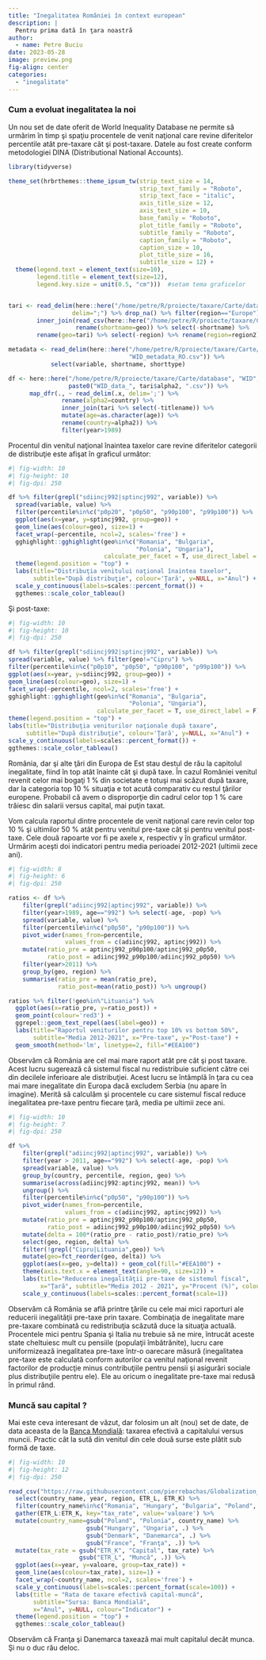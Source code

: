 ```yaml
---
title: "Inegalitatea României în context european"
description: |
  Pentru prima dată în ţara noastră
author:
  - name: Petre Buciu
date: 2023-05-28
image: preview.png
fig-align: center
categories:
  - "inegalitate"
---
```


### Cum a evoluat inegalitatea la noi

Un nou set de date oferit de World Inequality Database ne permite să urmărim în timp şi spaţiu procentele de venit naţional care revine diferitelor percentile atât pre-taxare cât şi post-taxare. Datele au fost create conform metodologiei DINA (Distributional National Accounts).

```r
library(tidyverse)

theme_set(hrbrthemes::theme_ipsum_tw(strip_text_size = 14, 
                                     strip_text_family = "Roboto",
                                     strip_text_face = "italic",
                                     axis_title_size = 12,
                                     axis_text_size = 10,
                                     base_family = "Roboto",
                                     plot_title_family = "Roboto",
                                     subtitle_family = "Roboto",
                                     caption_family = "Roboto", 
                                     caption_size = 10,
                                     plot_title_size = 16,
                                     subtitle_size = 12) +
  theme(legend.text = element_text(size=10), 
        legend.title = element_text(size=12),
        legend.key.size = unit(0.5, "cm")))  #setam tema graficelor 


tari <- read_delim(here::here("/home/petre/R/proiecte/taxare/Carte/database", "WID", "WID_countries.csv"), 
                  delim=";") %>% drop_na() %>% filter(region=="Europe") %>%
        inner_join(read_csv(here::here("/home/petre/R/proiecte/taxare/Carte/database", "dictionar_tari.csv")) %>%
                   rename(shortname=geo)) %>% select(-shortname) %>% 
        rename(geo=tari) %>% select(-region) %>% rename(region=region2)

metadata <- read_delim(here::here("/home/petre/R/proiecte/taxare/Carte/database", "WID", 
                                  "WID_metadata_RO.csv")) %>%
            select(variable, shortname, shorttype)

df <- here::here("/home/petre/R/proiecte/taxare/Carte/database", "WID", 
                 paste0("WID_data_", tari$alpha2, ".csv")) %>%
      map_dfr(., ~ read_delim(.x, delim=';') %>% 
               rename(alpha2=country) %>% 
               inner_join(tari %>% select(-titlename)) %>% 
               mutate(age=as.character(age)) %>% 
               rename(country=alpha2)) %>%
               filter(year>1989)

```

Procentul din venitul naţional înaintea taxelor care revine diferitelor categorii de distribuţie este afişat în graficul următor:

```r
#| fig-width: 10
#| fig-height: 10
#| fig-dpi: 250

df %>% filter(grepl("sdiincj992|sptincj992", variable)) %>% 
  spread(variable, value) %>% 
  filter(percentile%in%c("p0p20", "p0p50", "p90p100", "p99p100")) %>% 
  ggplot(aes(x=year, y=sptincj992, group=geo)) + 
  geom_line(aes(colour=geo), size=1) + 
  facet_wrap(~percentile, ncol=2, scales='free') + 
  gghighlight::gghighlight(geo%in%c("Romania", "Bulgaria", 
                                    "Polonia", "Ungaria"),
                           calculate_per_facet = T, use_direct_label = F) +
  theme(legend.position = "top") + 
  labs(title="Distribuţia venitului naţional înaintea taxelor", 
       subtitle="După distribuţie", colour='Ţară', y=NULL, x="Anul") +
  scale_y_continuous(labels=scales::percent_format()) +
  ggthemes::scale_color_tableau()


```

Şi post-taxe:

```r
#| fig-width: 10
#| fig-height: 10
#| fig-dpi: 250

df %>% filter(grepl("sdiincj992|sptincj992", variable)) %>%
spread(variable, value) %>% filter(geo!="Cipru") %>%
filter(percentile%in%c("p0p10", "p0p50", "p90p100", "p99p100")) %>%
ggplot(aes(x=year, y=sdiincj992, group=geo)) +
geom_line(aes(colour=geo), size=1) +
facet_wrap(~percentile, ncol=2, scales='free') +
gghighlight::gghighlight(geo%in%c("Romania", "Bulgaria",
                                  "Polonia", "Ungaria"),
                         calculate_per_facet = T, use_direct_label = F) +
theme(legend.position = "top") +
labs(title="Distribuţia veniturilor naţionale după taxare",
     subtitle="După distribuţie", colour='Ţară', y=NULL, x="Anul") +
scale_y_continuous(labels=scales::percent_format()) +
ggthemes::scale_color_tableau()

```

România, dar şi alte ţări din Europa de Est stau destul de rău la capitolul inegalitate, fiind în top atât înainte cât şi după taxe. În cazul României venitul revenit celor mai bogaţi 1 % din societate e totuşi mai scăzut după taxare, dar la categoria top 10 % situaţia e tot acută comparativ cu restul ţărilor europene. Probabil că avem o disproporţie din cadrul celor top 1 % care trăiesc din salarii versus capital, mai puţin taxat.

Vom calcula raportul dintre procentele de venit naţional care revin celor top 10 % şi ultimilor 50 % atât pentru venitul pre-taxe cât şi pentru venitul post-taxe. Cele două rapoarte vor fi pe axele x, respectiv y în graficul următor. Urmărim aceşti doi indicatori pentru media perioadei 2012-2021 (ultimii zece ani).

```r
#| fig-width: 8
#| fig-height: 6
#| fig-dpi: 250

ratios <- df %>% 
    filter(grepl("adiincj992|aptincj992", variable)) %>% 
    filter(year>1989, age=="992") %>% select(-age, -pop) %>%
    spread(variable, value) %>% 
    filter(percentile%in%c("p0p50", "p90p100")) %>% 
    pivot_wider(names_from=percentile, 
                values_from = c(adiincj992, aptincj992)) %>% 
    mutate(ratio_pre = aptincj992_p90p100/aptincj992_p0p50, 
           ratio_post = adiincj992_p90p100/adiincj992_p0p50) %>% 
    filter(year>2011) %>%
    group_by(geo, region) %>% 
    summarise(ratio_pre = mean(ratio_pre), 
              ratio_post=mean(ratio_post)) %>% ungroup() 

ratios %>% filter(!geo%in%"Lituania") %>% 
  ggplot(aes(x=ratio_pre, y=ratio_post)) + 
  geom_point(colour='red3') + 
  ggrepel::geom_text_repel(aes(label=geo)) + 
  labs(title="Raportul veniturilor pentru top 10% vs bottom 50%", 
       subtitle="Media 2012-2021", x="Pre-taxe", y="Post-taxe") + 
  geom_smooth(method='lm', linetype=2, fill="#EEA100") 

```

Observăm că România are cel mai mare raport atât pre cât şi post taxare. Acest lucru sugerează că sistemul fiscal nu redistribuie suficient către cei din decilele inferioare ale distribuţiei. Acest lucru se întâmplă în ţara cu cea mai mare inegalitate din Europa dacă excludem Serbia (nu apare în imagine). Merită să calculăm şi procentele cu care sistemul fiscal reduce inegalitatea pre-taxe pentru fiecare ţară, media pe ultimii zece ani.

```r
#| fig-width: 10
#| fig-height: 7
#| fig-dpi: 250

df %>% 
    filter(grepl("adiincj992|aptincj992", variable)) %>% 
    filter(year > 2011, age=="992") %>% select(-age, -pop) %>%
    spread(variable, value) %>% 
    group_by(country, percentile, region, geo) %>%
    summarise(across(adiincj992:aptincj992, mean)) %>%
    ungroup() %>%
    filter(percentile%in%c("p0p50", "p90p100")) %>% 
    pivot_wider(names_from=percentile, 
                values_from = c(adiincj992, aptincj992)) %>% 
    mutate(ratio_pre = aptincj992_p90p100/aptincj992_p0p50, 
           ratio_post = adiincj992_p90p100/adiincj992_p0p50) %>% 
    mutate(delta = 100*(ratio_pre - ratio_post)/ratio_pre) %>% 
    select(geo, region, delta) %>% 
    filter(!grepl("Cipru|Lituania",geo)) %>% 
    mutate(geo=fct_reorder(geo, delta)) %>% 
    ggplot(aes(x=geo, y=delta)) + geom_col(fill="#EEA100") + 
    theme(axis.text.x = element_text(angle=90, size=12)) +
    labs(title="Reducerea inegalităţii pre-taxe de sistemul fiscal", 
         x="Ţară", subtitle="Media 2012 - 2021", y="Procent (%)", colour="Ţară") +
    scale_y_continuous(labels=scales::percent_format(scale=1)) 
```

Observăm că România se află printre ţările cu cele mai mici raporturi ale reducerii inegalităţii pre-taxe prin taxare. Combinaţia de inegalitate mare pre-taxare combinată cu redistribuţia scăzută duce la situaţia actuală. Procentele mici pentru Spania şi Italia nu trebuie să ne mire, întrucât aceste state cheltuiesc mult cu pensiile (populaţii îmbătrânite), lucru care uniformizează inegalitatea pre-taxe într-o oarecare măsură (inegalitatea pre-taxe este calculată conform autorilor ca venitul naţional revenit factorilor de producţie minus contribuţiile pentru pensii şi asigurări sociale plus distribuţiile pentru ele). Ele au oricum o inegalitate pre-taxe mai redusă în primul rând.

### Muncă sau capital ?

Mai este ceva interesant de văzut, dar folosim un alt (nou) set de date, de data aceasta de la [Banca Mondială](https://blogs.worldbank.org/developmenttalk/new-dataset-measure-effective-taxation-capital-and-labor-globally-1960s): taxarea efectivă a capitalului versus muncii. Practic cât la sută din venitul din cele două surse este plătit sub formă de taxe.

```r
#| fig-width: 10
#| fig-height: 12
#| fig-dpi: 250

read_csv("https://raw.githubusercontent.com/pierrebachas/Globalization_Factor_Taxation/main/globalETR_bfjz.csv") %>% 
  select(country_name, year, region, ETR_L, ETR_K) %>% 
  filter(country_name%in%c("Romania", "Hungary", "Bulgaria", "Poland", "France", "Denmark")) %>% 
  gather(ETR_L:ETR_K, key="tax_rate", value='valoare') %>% 
  mutate(country_name=gsub("Poland", "Polonia", country_name) %>% 
                      gsub("Hungary", "Ungaria", .) %>% 
                      gsub("Denmark", "Danemarca", .) %>%
                      gsub("France", "Franţa", .)) %>%
  mutate(tax_rate = gsub("ETR_K", "Capital", tax_rate) %>% 
                    gsub("ETR_L", "Muncă", .)) %>% 
  ggplot(aes(x=year, y=valoare, group=tax_rate)) + 
  geom_line(aes(colour=tax_rate), size=1) + 
  facet_wrap(~country_name, ncol=2, scales='free') +
  scale_y_continuous(labels=scales::percent_format(scale=100)) +
  labs(title = "Rata de taxare efectivă capital-muncă", 
       subtitle="Sursa: Banca Mondială",
       x="Anul", y=NULL, colour="Indicator") +
  theme(legend.position = "top") +
  ggthemes::scale_color_tableau()


```

Observăm că Franţa şi Danemarca taxează mai mult capitalul decât munca. Şi nu o duc rău deloc.
